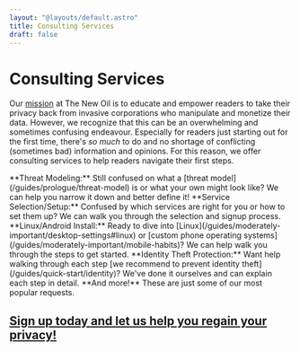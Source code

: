 ```yaml
---
layout: "@layouts/default.astro"
title: Consulting Services
draft: false
---
```



# Consulting Services

Our [mission](/about#mission-statement) at The New Oil is to educate and empower readers to take their privacy back from invasive corporations who manipulate and monetize their data. However, we recognize that this can be an overwhelming and sometimes confusing endeavour. Especially for readers just starting out for the first time, there's _so much_ to do and no shortage of conflicting (sometimes bad) information and opinions. For this reason, we offer consulting services to help readers navigate their first steps.

<Roadmap>

<RoadmapItem title="">
**Threat Modeling:** Still confused on what a [threat model](/guides/prologue/threat-model) is or what your own might look like? We can help you narrow it down and better define it!
</RoadmapItem>

<RoadmapItem>
**Service Selection/Setup:** Confused by which services are right for you or how to set them up? We can walk you through the selection and signup process.
</RoadmapItem>

<RoadmapItem>
**Linux/Android Install:** Ready to dive into [Linux](/guides/moderately-important/desktop-settings#linux) or [custom phone operating systems](/guides/moderately-important/mobile-habits)? We can help walk you through the steps to get started.
</RoadmapItem>

<RoadmapItem>
**Identity Theft Protection:** Want help walking through each step [we recommend to prevent identity theft](/guides/quick-start/identity)? We've done it ourselves and can explain each step in detail.
</RoadmapItem>

<RoadmapItem>
**And more!** These are just some of our most popular requests.
</RoadmapItem>

</Roadmap>

<Section>

## [Sign up today and let us help you regain your privacy!](https://nextcloud.thenewoil.org/apps/forms/s/FX6iWA9Xjfa9jWHMTG9bqmm2)

</Section>

